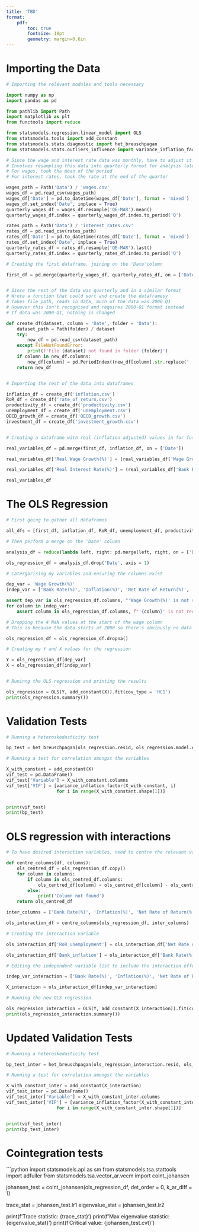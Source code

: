 ---
title: 'TBD'
format:
    pdf:
        toc: true
        fontsize: 10pt
        geometry: margin=0.6in
---

# Importing the Data
```{python}
# Importing the relevant modules and tools necessary

import numpy as np
import pandas as pd

from pathlib import Path
import matplotlib as plt 
from functools import reduce

from statsmodels.regression.linear_model import OLS
from statsmodels.tools import add_constant
from statsmodels.stats.diagnostic import het_breuschpagan
from statsmodels.stats.outliers_influence import variance_inflation_factor

# Since the wage and interest rate data was monthly, have to adjust it
# Involves resampling this data into quarterly format for analysis later on
# For wages, took the mean of the period
# For interest rates, took the rate at the end of the quarter

wages_path = Path('Data') / 'wages.csv'
wages_df = pd.read_csv(wages_path)
wages_df['Date'] = pd.to_datetime(wages_df['Date'], format = 'mixed')
wages_df.set_index('Date', inplace = True)
quarterly_wages_df = wages_df.resample('QE-MAR').mean()
quarterly_wages_df.index = quarterly_wages_df.index.to_period('Q')

rates_path = Path('Data') / 'interest_rates.csv'
rates_df = pd.read_csv(rates_path)
rates_df['Date'] = pd.to_datetime(rates_df['Date'], format = 'mixed')
rates_df.set_index('Date', inplace = True)
quarterly_rates_df = rates_df.resample('QE-MAR').last()
quarterly_rates_df.index = quarterly_rates_df.index.to_period('Q')

# Creating the first dataframe, joining on the 'Date'column

first_df = pd.merge(quarterly_wages_df, quarterly_rates_df, on = ['Date'])


# Since the rest of the data was quarterly and in a similar format
# Wrote a function that could sort and create the dataframesy
# Takes file path, reads in data, much of the data was 2000 Q1
# However this isn't recognised and requires 2000-Q1 format instead
# If data was 2000-Q1, nothing is changed 

def create_df(dataset, column = 'Date', folder = 'Data'):
    dataset_path = Path(folder) / dataset
    try:
        new_df = pd.read_csv(dataset_path)
    except FileNotFoundError:
        print(f'File {dataset} not found in folder {folder}')
    if column in new_df.columns:
        new_df[column] = pd.PeriodIndex((new_df[column].str.replace(' ', '-')), freq = 'Q')
    return new_df


# Importing the rest of the data into dataframes

inflation_df = create_df('inflation.csv')
RoR_df = create_df('rate_of_return.csv')
productivity_df = create_df('productivity.csv')
unemployment_df = create_df('unemployment.csv')
OECD_growth_df = create_df('OECD_growth.csv')
investment_df = create_df('investment_growth.csv')


# Creating a dataframe with real (inflation adjusted) values in for future use 

real_variables_df = pd.merge(first_df, inflation_df, on = ['Date'])

real_variables_df['Real Wage Growth(%)'] = (real_variables_df['Wage Growth(%)'] - real_variables_df['Inflation(%)'])

real_variables_df['Real Interest Rate(%)'] = (real_variables_df['Bank Rate(%)'] - real_variables_df['Inflation(%)'])

real_variables_df

```


# The OLS Regression 
```{python}

# First going to gather all dataframes

all_dfs = [first_df, inflation_df, RoR_df, unemployment_df, productivity_df, OECD_growth_df, investment_df]

# Then perform a merge on the 'Date' column 

analysis_df = reduce(lambda left, right: pd.merge(left, right, on = ['Date'], how ='inner'), all_dfs)

ols_regression_df = analysis_df.drop('Date', axis = 1)

# Catergorising my variables and ensuring the columns exist

dep_var = 'Wage Growth(%)'
indep_var = ['Bank Rate(%)', 'Inflation(%)', 'Net Rate of Return(%)', 'Unemployment Rate(%)', 'Output per Hour Growth(%)', 'OECD Economic Growth(%)', 'Business Investment Growth(%)']

assert dep_var in ols_regression_df.columns, "'Wage Growth(%)' is not recognsied"
for column in indep_var:
    assert column in ols_regression_df.columns, f"'{column}' is not recognised"

# Dropping the 4 NaN values at the start of the wage column 
# This is because the data starts at 2000 so there's obviously no data for the first year's quarters

ols_regression_df = ols_regression_df.dropna()

# Creating my Y and X values for the regression 

Y = ols_regression_df[dep_var]
X = ols_regression_df[indep_var]


# Runinng the OLS regression and printing the results

ols_regression = OLS(Y, add_constant(X)).fit(cov_type = 'HC1')  
print(ols_regression.summary())

```

# Validation Tests
```{python}

# Running a heteroskedasticity test 

bp_test = het_breuschpagan(ols_regression.resid, ols_regression.model.exog)

# Running a test for correlation amongst the variables

X_with_constant = add_constant(X)
vif_test = pd.DataFrame()
vif_test['Variable'] = X_with_constant.columns
vif_test['VIF'] = [variance_inflation_factor(X_with_constant, i)
                   for i in range(X_with_constant.shape[1])]


print(vif_test)
print(bp_test)


```

# OLS regression with interactions

```{python}

# To have desired interaction variables, need to centre the relevant variables to reduce multicollinearity 

def centre_columns(df, columns):
    ols_centred_df = ols_regression_df.copy()
    for column in columns: 
        if column in ols_centred_df.columns:
            ols_centred_df[column] = ols_centred_df[column] - ols_centred_df[column].mean()
        else:
            print('Column not found')
    return ols_centred_df

inter_columns = ['Bank Rate(%)', 'Inflation(%)', 'Net Rate of Return(%)', 'Unemployment Rate(%)']

ols_interaction_df = centre_columns(ols_regression_df, inter_columns)

# Creating the interaction variable 

ols_interaction_df['RoR_unemployment'] = ols_interaction_df['Net Rate of Return(%)'] * ols_interaction_df['Unemployment Rate(%)'] 

ols_interaction_df['Bank_inflation'] = ols_interaction_df['Bank Rate(%)'] * ols_interaction_df['Inflation(%)']

# Editing the independent variable list to include the interaction effect

indep_var_interaction = ['Bank Rate(%)', 'Inflation(%)', 'Net Rate of Return(%)', 'Unemployment Rate(%)', 'Output per Hour Growth(%)', 'OECD Economic Growth(%)', 'Business Investment Growth(%)', 'RoR_unemployment', 'Bank_inflation']

X_interaction = ols_interaction_df[indep_var_interaction]

# Running the new OLS regression

ols_regression_interaction = OLS(Y, add_constant(X_interaction)).fit(cov_type = 'HC1') 
print(ols_regression_interaction.summary())

```

# Updated Validation Tests
```{python}

# Running a heteroskedasticity test 

bp_test_inter = het_breuschpagan(ols_regression_interaction.resid, ols_regression_interaction.model.exog)

# Running a test for correlation amongst the variables

X_with_constant_inter = add_constant(X_interaction)
vif_test_inter = pd.DataFrame()
vif_test_inter['Variable'] = X_with_constant_inter.columns
vif_test_inter['VIF'] = [variance_inflation_factor(X_with_constant_inter, i)
                   for i in range(X_with_constant_inter.shape[1])]


print(vif_test_inter)
print(bp_test_inter)


```

# Cointegration tests
```{python}

import statsmodels.api as sm
from statsmodels.tsa.stattools import adfuller
from statsmodels.tsa.vector_ar.vecm import coint_johansen


johansen_test = coint_johansen(ols_regression_df, det_order = 0, k_ar_diff = 1)

trace_stat = johansen_test.lr1
eigenvalue_stat = johansen_test.lr2

print(f'Trace statistic: {trace_stat}')
print(f'Max eigenvalue statistic: {eigenvalue_stat}')
print(f'Critical value: {johansen_test.cvt}')


